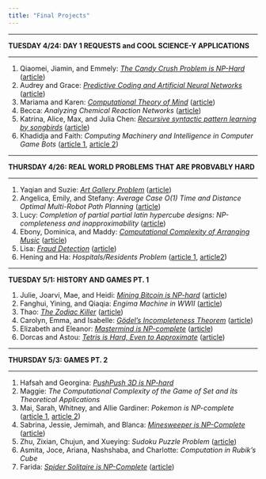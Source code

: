 ```yaml
---
title: "Final Projects"
---
```


<hr>
**TUESDAY 4/24: DAY 1 REQUESTS and COOL SCIENCE-Y APPLICATIONS**
<hr>
1. Qiaomei, Jiamin, and Emmely: [_The Candy Crush Problem is NP-Hard_](projects/candyCrush/candyCrush.html) ([article](https://arxiv.org/abs/1403.1911))
2. Audrey and Grace: [_Predictive Coding and Artificial Neural Networks_](projects/neural-networks.html) ([article](http://www.academia.edu/download/30992521/125_coginfocom2012x.pdf))
3. Mariama and Karen: [_Computational Theory of Mind_](/projects/ctmlast.html) ([article](https://en.wikipedia.org/wiki/Computational_theory_of_mind))
4. Becca: _Analyzing Chemical Reaction Networks_ ([article](https://jsystchem.springeropen.com/track/pdf/10.1186/1759-2208-3-1))
5. Katrina, Alice, Max, and Julia Chen: _[Recursive syntactic pattern learning by songbirds](https://granieri.github.io/songbird-syntax/)_ ([article](https://www.ncbi.nlm.nih.gov/pmc/articles/PMC2653278/))
6. Khadidja and Faith: _Computing Machinery and Intelligence in Computer Game Bots_ ([article 1](https://link.springer.com/content/pdf/10.1007%2F978-1-4020-6710-5.pdf), [article 2](https://ieeexplore.ieee.org/stamp/stamp.jsp?tp=&arnumber=5247069))

<hr>
**THURSDAY 4/26: REAL WORLD PROBLEMS THAT ARE PROBVABLY HARD**
<hr>
1. Yaqian and Suzie: [_Art Gallery Problem_](https://github.com/YaqianT/csc250-art-gallery-problem/wiki) ([article](https://en.wikipedia.org/wiki/Art_gallery_problem))
2. Angelica, Emily, and Stefany: _Average Case O(1) Time and Distance Optimal Multi-Robot Path Planning_ ([article](https://arxiv.org/pdf/1706.07255.pdf))
3. Lucy: _Completion of partial partial latin hypercube designs: NP-completeness and inapproximability_ ([article](https://www.sciencedirect.com/science/article/pii/S0304397518300409))
4. Ebony, Dominica, and Maddy: [_Computational Complexity of Arranging Music_](https://github.com/jcrouser/CSC250/wiki/Arranging-Music-is-NP-Complete) ([article](https://arxiv.org/pdf/1607.04220.pdf))
5. Lisa: [_Fraud Detection_](https://npfraud.wordpress.com/) ([article](http://www.cs.tau.ac.il/~milo/projects/modas/papers/rudolf.pdf))
6. Hening and Ha: _Hospitals/Residents Problem_ ([article 1](https://web.stanford.edu/~alroth/papers/rothperansonaer.PDF), [article2](https://pdfs.semanticscholar.org/8629/806af545d3828a9f70dcf7d379f7cfbd5d32.pdf))

<hr>
**TUESDAY 5/1: HISTORY AND GAMES PT. 1**
</hr>
1. Julie, Joarvi, Mae, and Heidi: [_Mining Bitcoin is NP-hard_](https://tsa-heidi.github.io/Bitcoin/) ([article](https://freedom-to-tinker.com/2014/10/27/bitcoin-mining-is-np-hard/))
2. Fanghui, Yining, and Qiaqia: _Engima Machine in WWII_ ([article](https://en.wikipedia.org/wiki/Cryptanalysis_of_the_Enigma))
3. Thao: [_The Zodiac Killer_](/projects/Zodiac_Killer.html) ([article](https://www.history.com/news/the-zodiac-ciphers-what-we-know))
4. Carolyn, Emma, and Isabelle: [_Gödel’s Incompleteness Theorem_](https://godelincompleteness.blogspot.com/) ([article](https://en.wikipedia.org/wiki/G%C3%B6del%27s_incompleteness_theorems))
5. Elizabeth and Eleanor: [_Mastermind is NP-complete_](https://github.com/jcrouser/CSC250/wiki/Mastermind-is-NP-Complete) ([article](https://notendur.hi.is/hh/kennsla/rrr/h06/mastermind.pdf))
6. Dorcas and Astou: [_Tetris is Hard, Even to Approximate_](https://tetrisnpcomplete.wordpress.com/2018/04/29/the-journey-begins/) ([article](https://link.springer.com/chapter/10.1007/3-540-45071-8_36))

<hr>
**THURSDAY 5/3: GAMES PT. 2**
<hr>
1. Hafsah and Georgina: [_PushPush 3D is NP-hard_](https://github.com/GeorginaXu/CS250FinalProject/wiki)
2. Maggie: _The Computational Complexity of the Game of Set and its Theoretical Applications_
3. Mai, Sarah, Whitney, and Allie Gardiner: _Pokemon is NP-complete_ ([article 1](https://arxiv.org/pdf/1203.1895.pdf), [article 2](https://arxiv.org/pdf/1201.5298v1.pdf))
4. Sabrina, Jessie, Jemimah, and Blanca: [_Minesweeper is NP-Complete_](https://jemimchcharles.wixsite.com/minesweeper) ([article](http://web.mat.bham.ac.uk/R.W.Kaye/minesw/minesw.htm))
5. Zhu, Zixian, Chujun, and Xueying: _Sudoku Puzzle Problem_ ([article](http://www2.imm.dtu.dk/pubdb/views/edoc_download.php/5625/pdf/imm5625.pdf))
6. Asmita, Joce, Ariana, Nashshaba, and Charlotte: _Computation in Rubik’s Cube_ 
7. Farida: [_Spider Solitaire is NP-Complete_](http://www.faridasabry.com/Theory-CSC250/) ([article](https://arxiv.org/abs/1110.1052))